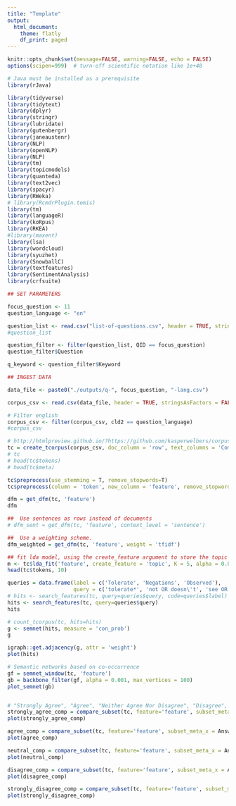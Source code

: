 ```yaml
---
title: "Template"
output: 
  html_document:
    theme: flatly
    df_print: paged
---
```


```r

knitr::opts_chunk$set(message=FALSE, warning=FALSE, echo = FALSE)
options(scipen=999)  # turn-off scientific notation like 1e+48

# Java must be installed as a prerequisite
library(rJava)

library(tidyverse)
library(tidytext)
library(dplyr)
library(stringr)
library(lubridate)
library(gutenbergr)
library(janeaustenr)
library(NLP)
library(openNLP)
library(NLP)
library(tm)
library(topicmodels)
library(quanteda)
library(text2vec)
library(spacyr)
library(RWeka)
# library(RcmdrPlugin.temis)
library(tm)
library(languageR)
library(koRpus)
library(RKEA)
#library(maxent)
library(lsa)
library(wordcloud)
library(syuzhet)
library(SnowballC)
library(textfeatures)
library(SentimentAnalysis)
library(crfsuite)

```




```r

## SET PARAMETERS

focus_question <- 11
question_language <- "en"

question_list <- read.csv("list-of-questions.csv", header = TRUE, stringsAsFactors = FALSE, encoding="UTF-8")
#question_list

question_filter <- filter(question_list, QID == focus_question)
question_filter$Question

q_keyword <- question_filter$Keyword


```




```r

## INGEST DATA

data_file <- paste0("./outputs/q-", focus_question, "-lang.csv")

corpus_csv <- read.csv(data_file, header = TRUE, stringsAsFactors = FALSE, encoding="UTF-8")

# Filter english
corpus_csv <- filter(corpus_csv, cld2 == question_language)
#corpus_csv

```




```r

# http://htmlpreview.github.io/?https://github.com/kasperwelbers/corpustools/blob/master/vignettes/corpustools.html
tc = create_tcorpus(corpus_csv, doc_column = 'row', text_columns = 'Comment')
# tc
# head(tc$tokens)
# head(tc$meta)

tc$preprocess(use_stemming = T, remove_stopwords=T)
tc$preprocess(column = 'token', new_column = 'feature', remove_stopwords=T, use_stemming=T, min_docfreq = 5)

dfm = get_dfm(tc, 'feature')
dfm

##  Use sentences as rows instead of documents
# dfm_sent = get_dfm(tc, 'feature', context_level = 'sentence')

##  Use a weighting scheme. 
dfm_weighted = get_dfm(tc, 'feature', weight = 'tfidf')

## fit lda model, using the create_feature argument to store the topic assignments
m <- tc$lda_fit('feature', create_feature = 'topic', K = 5, alpha = 0.001)
head(tc$tokens, 10)

queries = data.frame(label = c('Tolerate', 'Negations', 'Observed'),
                     query = c('tolerate*', 'not OR doesn\'t', 'see OR happen*'))
# hits <- search_features(tc, query=queries$query, code=queries$label)
hits <- search_features(tc, query=queries$query)
hits

# count_tcorpus(tc, hits=hits)
g <- semnet(hits, measure = 'con_prob')
g

igraph::get.adjacency(g, attr = 'weight')
plot(hits)


```



```r

# Semantic networks based on co-occurrence
gf = semnet_window(tc, 'feature')
gb = backbone_filter(gf, alpha = 0.001, max_vertices = 100)
plot_semnet(gb)


# "Strongly Agree", "Agree", "Neither Agree Nor Disagree", "Disagree", "Strongly Disagree", "Not Recorded"
strongly_agree_comp = compare_subset(tc, feature='feature', subset_meta_x = Answer == "Strongly Agree")
plot(strongly_agree_comp)

agree_comp = compare_subset(tc, feature='feature', subset_meta_x = Answer == "Agree")
plot(agree_comp)

neutral_comp = compare_subset(tc, feature='feature', subset_meta_x = Answer == "Neither Agree Nor Disagree")
plot(neutral_comp)

disagree_comp = compare_subset(tc, feature='feature', subset_meta_x = Answer == "Disagree")
plot(disagree_comp)

strongly_disagree_comp = compare_subset(tc, feature='feature', subset_meta_x = Answer == "Strongly Disagree")
plot(strongly_disagree_comp)

```



```r




```



```r



```



```r



```



```r




```



```r




```



```r



```



```r



```



```r



```



```r




```



```r



```

